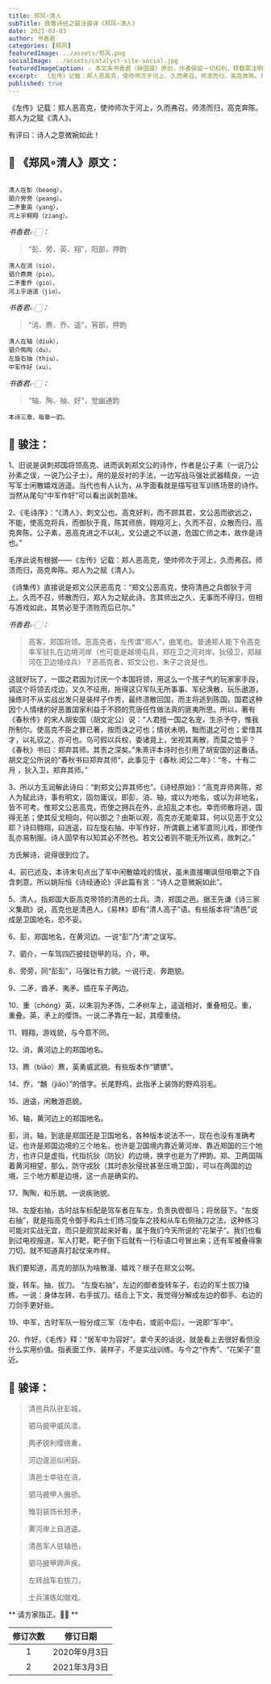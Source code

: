 ```yaml
---
title: 郑风∘清人
subTitle: 致敬诗经之骏注骏译《郑风∘清人》 
date: 2021-03-03 
author: 书香君
categories: [郑风]
featuredImage: ../assets/郑风.png
socialImage: ../assets/catalyst-site-social.jpg
featuredImageCaption: ⚠️️ 本文系书香君（钟国骏）原创，作者保留一切权利，转载需注明出处。
excerpt:  《左传》记载：郑人恶高克，使帅师次于河上，久而弗召。师溃而归，高克奔陈。郑人为之赋《清人》。  有评曰：诗人之意微婉如此！   
published: true
---
```


《左传》记载：郑人恶高克，使帅师次于河上，久而弗召。师溃而归，高克奔陈。郑人为之赋《清人》。

有评曰：诗人之意微婉如此！

## 🌼 《郑风∘清人》原文：
```

清人在彭（beang），
驷介旁旁（peang）。
二矛重英（yang），
河上乎翱翔（ziang）。

```
*书香君👉🏻：* 

> “彭、旁、英、翔”，阳部，押韵

```
清人在消（sio），
驷介麃麃（pio）。
二矛重乔（gio），
河上乎逍遥（jio）。

```
*书香君👉🏻：* 

> “消、麃、乔、遥”，宵部，押韵

```
清人在轴（diuk），
驷介陶陶（du）。
左旋右抽（thiu），
中军作好（xu）。

```
*书香君👉🏻：* 

> “轴、陶、抽、好”，觉幽通韵

```
本诗三章，每章一韵。

```
## 🍁️ 骏注：

1、旧说是讽刺郑国将领高克、进而讽刺郑文公的诗作，作者是公子素（一说乃公孙素之误，一说乃公子士）。用的是反衬的手法，一边写战马强壮武器精良，一边写军士闲散嬉戏逍遥。当代也有人认为，从字面看就是描写驻军训练场景的诗作。当然从尾句“中军作好”可以看出讽刺意味。

2、《毛诗序》：“《清人》，刺文公也。高克好利，而不顾其君，文公恶而欲远之，不能，使高克将兵，而御狄于竟，陈其师旅，翱翔河上，久而不召，众散而归，高克奔陈。公子素，恶高克进之不以礼，文公退之不以道，危国亡师之本，故作是诗也。”

毛序此说有根据——《左传》记载：郑人恶高克，使帅师次于河上，久而弗召。师溃而归，高克奔陈。郑人为之赋《清人》。

《诗集传》直接说是郑文公厌恶高克：“郑文公恶高克，使将清邑之兵御狄于河上。久而不召，师散而归，郑人为之赋此诗。言其师出之久，无事而不得归，但相与游戏如此，其势必至于溃败而后已尔。”

*书香君👉🏻：* 

> 高客，郑国将领。恶高克者，左传谓“郑人”，曲笔也。普通郑人能下令高克率军驻扎在边境河岸（也可能是越境屯兵，郑在卫之河对岸，狄侵卫，郑越河在卫边境戍兵）？恶高克者，郑文公也，朱子之说是也。

这就好玩了，一国之君因为讨厌一个本国将领，用这么一个孩子气的玩家家手段，调这个将领去戍边，又久不征用，拖得这只军队无所事事、军纪涣散、玩乐遨游，操练时不从实战出发只是装样子作秀，最终溃散回国，而主将逃到陈国。国君这种因个人情绪的好恶置国家利益于不顾的荒唐任性做法真的匪夷所思。所以，著有《春秋传》的宋人胡安国（胡文定公）说：“人君擅一国之名宠，生杀予夺，惟我所制尔。使高克不臣之罪已著，按而诛之可也；情状未明，黜而退之可也；爱惜其才，以礼驭之，亦可也。乌可假以兵权，委诸竟上，坐视其离散，而莫之恤乎？《春秋》书曰：郑弃其师。其责之深矣。”朱熹评本诗时也引用了胡安国的这番话。胡文定公所说的“春秋书曰郑弃其师”，此事见于《春秋.闵公二年》：“冬，十有二月 ，狄入卫，郑弃其师。”

3、所以方玉润解此诗曰：“刺郑文公弃其师也”。《诗经原始》：“高克弃师奔陈，郑人为赋此诗，事有明文，固勿庸议。即彭、消、轴，或以为地名，或以为非地名，皆不可考。惟郑文公恶高克，而使之拥兵在外，此招乱之本也。幸而师散将逃，国得无恙；使其反戈相向，何以御之？由斯以观，高克亦无能辈耳，何以见恶于文公耶？诗曰翱翔，曰逍遥，曰左旋右抽、中军作好，所谓霸上诸军直同儿戏，即使作乱亦易制服。诗人固早有以知其必不然也。若文公者则不能无所议焉，故刺之。”

方氏解诗，说得很到位了。

4、前已述及，本诗末句点出了军中闲散嬉戏的情状，虽未直接嘲讽但咀嚼之下自含刺意。所以姚际恒《诗经通论》评此篇有言：“诗人之意微婉如此”。

5、清人，指郑国大臣高克带领的清邑的士兵。清，郑国之邑。据王先谦《诗三家义集疏》说，高克也是清邑人，《易林》即有“清人高子”语。有些版本将“清邑”说成是卫国地名，恐不妥。

6、彭，郑国地名，在黄河边。一说“彭”乃“清”之误写。

7、驷介，一车驾四匹披挂铠甲的马。介，甲。

8、旁旁，同“彭彭”，马强壮有力貌。一说行走、奔跑貌。

9、二矛，酋矛、夷矛。插在车子两边。

10、重（chóng）英，以朱羽为矛饰，二矛树车上，遥遥相对，重叠相见。重，重叠。英，矛上的缨饰。一说二矛靠在一起，其缨重绕。

11、翱翔，游戏貌，与今意不同。

12、消，黄河边上的郑国地名。

13、麃（biāo）麃，英勇威武貌。有些版本作“镳镳”。

14、乔，“鷮（jiāo）”的借字。长尾野鸡，此指矛上装饰的野鸡羽毛。

15、逍遥，闲散游逛貌。

16、轴，黄河边上的郑国地名。

彭，消，轴，到底是郑国还是卫国地名，各种版本说法不一，现在也没有准确考证。也许是郑国边境的三个地名，也许是卫国境内靠近黄河岸、靠近郑国的三个地方，也许只是虚指，代指抗狄（防狄）的边境，换字也是为了押韵。郑、卫两国隔着黄河相望，那么，防守戎狄（其时赤狄侵扰甚至压境卫国），可以在两国的边境，三个地方都是边境，这一点是确实的。

17、陶陶，和乐貌。一说疾驰貌。

18、左旋右抽，古时战车标配是驾车者在车左，负责执辔御马；将居鼓下。“左旋右抽”，就是指高克令御手和兵士们练习旋车之技和从车右侧抽刀之法，这种练习可能对实战无宜，而只是观赏起来好看，属于我们今天所说的“花架子”。我们也看到过电视报道，军人打靶，靶子倒下后就有一行标语口号冒出来；还有军被叠得象刀切。就不知道真打起仗来咋样。

我们要知道，高克的部队为啥散漫、嬉戏？根子在郑文公啊。

旋，转车。抽，拔刀。
“左旋右抽”，左边的御者旋转车子，右边的军士拔刀操练。一说：身体左转、右手拔刀。结合上下文，我觉得分解成左边的御手、右边的刀剑手更好些。

19、中军，古时军队一般分成三军（左中右，或前中后）。一说即“军中”。

20、作好，《毛传》释：“居军中为容好”。拿今天的话说，就是看上去很好看但没什么实用价值。指表面工作、装样子，不是实战训练。与今之“作秀”、“花架子”意近。

## 🍁️ 骏译：

> 清邑兵队驻彭城，
> 
> 驷马披甲威风凛。
> 
> 两矛锐利缨络重，
> 
> 河边逡巡似闲庭。

> 清邑士卒驻在消，
> 
> 驷马披甲人傲骄。
> 
> 雉羽装饰长短矛，
> 
> 黄河岸上自逍遥。

> 清邑军人驻轴邑，
> 
> 驷马披甲蹄声疾。
> 
> 左转战车右拔刀，
> 
> 士兵演练如做戏。

** 请方家指正。🙏🏻 **

| 修订次数      | 修订日期 | 
|   :----: |    :----:   | 
| 1    | 2020年9月3日       | 
| 2    | 2021年3月3日       | 

